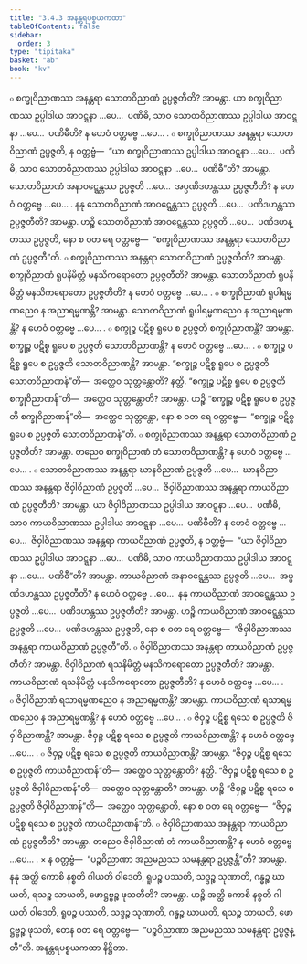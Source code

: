 ```yaml
---
title: "3.4.3 အနန္တရပစ္စယကထာ"
tableOfContents: false
sidebar:
  order: 3
type: "tipitaka"
basket: "ab"
book: "kv"
---
```



<DynamicBreadcrumb />

<Division number="693" book="kv">

<Paragraph number="2224" book="kv">
๐ စက္ခုဝိညာဏဿ အနန္တရာ သောတဝိညာဏံ ဥပ္ပဇ္ဇတီတိ? အာမန္တာ. ယာ စက္ခုဝိညာဏဿ ဥပ္ပါဒါယ အာဝဋ္ဋနာ …ပေ…  ပဏိဓိ, သာဝ သောတဝိညာဏဿ ဥပ္ပါဒါယ အာဝဋ္ဋနာ …ပေ…  ပဏိဓီတိ? န ဟေဝံ ဝတ္တဗ္ဗေ …ပေ… .
</Paragraph>

<Paragraph number="2225" book="kv">
๐ စက္ခုဝိညာဏဿ အနန္တရာ သောတဝိညာဏံ ဥပ္ပဇ္ဇတိ, န ဝတ္တဗ္ဗံ—  “ယာ စက္ခုဝိညာဏဿ ဥပ္ပါဒါယ အာဝဋ္ဋနာ …ပေ…  ပဏိဓိ, သာဝ သောတဝိညာဏဿ ဥပ္ပါဒါယ အာဝဋ္ဋနာ …ပေ…  ပဏိဓီ”တိ? အာမန္တာ. သောတဝိညာဏံ အနာဝဋ္ဋေန္တဿ ဥပ္ပဇ္ဇတိ …ပေ…  အပ္ပဏိဒဟန္တဿ ဥပ္ပဇ္ဇတီတိ? န ဟေဝံ ဝတ္တဗ္ဗေ …ပေ… . နနု သောတဝိညာဏံ အာဝဋ္ဋေန္တဿ ဥပ္ပဇ္ဇတိ …ပေ…  ပဏိဒဟန္တဿ ဥပ္ပဇ္ဇတီတိ? အာမန္တာ. ဟဉ္စိ သောတဝိညာဏံ အာဝဋ္ဋေန္တဿ ဥပ္ပဇ္ဇတိ …ပေ…  ပဏိဒဟန္တဿ ဥပ္ပဇ္ဇတိ, နော စ ဝတ ရေ ဝတ္တဗ္ဗေ—  “စက္ခုဝိညာဏဿ အနန္တရာ သောတဝိညာဏံ ဥပ္ပဇ္ဇတီ”တိ.
</Paragraph>

</Division>
<Division number="694" book="kv">

<Paragraph number="2226" book="kv">
๐ စက္ခုဝိညာဏဿ အနန္တရာ သောတဝိညာဏံ ဥပ္ပဇ္ဇတီတိ? အာမန္တာ. စက္ခုဝိညာဏံ ရူပနိမိတ္တံ မနသိကရောတော ဥပ္ပဇ္ဇတီတိ? အာမန္တာ. သောတဝိညာဏံ ရူပနိမိတ္တံ မနသိကရောတော ဥပ္ပဇ္ဇတီတိ? န ဟေဝံ ဝတ္တဗ္ဗေ …ပေ… .
</Paragraph>

<Paragraph number="2227" book="kv">
๐ စက္ခုဝိညာဏံ ရူပါရမ္မဏညေဝ န အညာရမ္မဏန္တိ? အာမန္တာ. သောတဝိညာဏံ ရူပါရမ္မဏညေဝ န အညာရမ္မဏန္တိ? န ဟေဝံ ဝတ္တဗ္ဗေ …ပေ… .
</Paragraph>

<Paragraph number="2228" book="kv">
๐ စက္ခုဉ္စ ပဋိစ္စ ရူပေ စ ဥပ္ပဇ္ဇတိ စက္ခုဝိညာဏန္တိ? အာမန္တာ. စက္ခုဉ္စ ပဋိစ္စ ရူပေ စ ဥပ္ပဇ္ဇတိ သောတဝိညာဏန္တိ? န ဟေဝံ ဝတ္တဗ္ဗေ …ပေ… .
</Paragraph>

<Paragraph number="2229" book="kv">
๐ စက္ခုဉ္စ ပဋိစ္စ ရူပေ စ ဥပ္ပဇ္ဇတိ သောတဝိညာဏန္တိ? အာမန္တာ. “စက္ခုဉ္စ ပဋိစ္စ ရူပေ စ ဥပ္ပဇ္ဇတိ သောတဝိညာဏန်”တိ—  အတ္ထေဝ သုတ္တန္တောတိ? နတ္ထိ. “စက္ခုဉ္စ ပဋိစ္စ ရူပေ စ ဥပ္ပဇ္ဇတိ စက္ခုဝိညာဏန်”တိ—  အတ္ထေဝ သုတ္တန္တောတိ? အာမန္တာ. ဟဉ္စိ “စက္ခုဉ္စ ပဋိစ္စ ရူပေ စ ဥပ္ပဇ္ဇတိ စက္ခုဝိညာဏန်”တိ—  အတ္ထေဝ သုတ္တန္တော, နော စ ဝတ ရေ ဝတ္တဗ္ဗေ—  “စက္ခုဉ္စ ပဋိစ္စ ရူပေ စ ဥပ္ပဇ္ဇတိ သောတဝိညာဏန်”တိ.
</Paragraph>

<Paragraph number="2230" book="kv">
๐ စက္ခုဝိညာဏဿ အနန္တရာ သောတဝိညာဏံ ဥပ္ပဇ္ဇတီတိ? အာမန္တာ. တညေဝ စက္ခုဝိညာဏံ တံ သောတဝိညာဏန္တိ? န ဟေဝံ ဝတ္တဗ္ဗေ …ပေ… .
</Paragraph>

</Division>
<Division number="695" book="kv">

<Paragraph number="2231" book="kv">
๐ သောတဝိညာဏဿ အနန္တရာ ဃာနဝိညာဏံ ဥပ္ပဇ္ဇတိ …ပေ…  ဃာနဝိညာဏဿ အနန္တရာ ဇိဝှါဝိညာဏံ ဥပ္ပဇ္ဇတိ …ပေ…  ဇိဝှါဝိညာဏဿ အနန္တရာ ကာယဝိညာဏံ ဥပ္ပဇ္ဇတီတိ? အာမန္တာ. ယာ ဇိဝှါဝိညာဏဿ ဥပ္ပါဒါယ အာဝဋ္ဋနာ …ပေ…  ပဏိဓိ, သာဝ ကာယဝိညာဏဿ ဥပ္ပါဒါယ အာဝဋ္ဋနာ …ပေ…  ပဏိဓီတိ? န ဟေဝံ ဝတ္တဗ္ဗေ …ပေ…  ဇိဝှါဝိညာဏဿ အနန္တရာ ကာယဝိညာဏံ ဥပ္ပဇ္ဇတိ, န ဝတ္တဗ္ဗံ—  “ယာ ဇိဝှါဝိညာဏဿ ဥပ္ပါဒါယ အာဝဋ္ဋနာ …ပေ…  ပဏိဓိ, သာဝ ကာယဝိညာဏဿ ဥပ္ပါဒါယ အာဝဋ္ဋနာ …ပေ…  ပဏိဓီ”တိ? အာမန္တာ. ကာယဝိညာဏံ အနာဝဋ္ဋေန္တဿ ဥပ္ပဇ္ဇတိ …ပေ…  အပ္ပဏိဒဟန္တဿ ဥပ္ပဇ္ဇတီတိ? န ဟေဝံ ဝတ္တဗ္ဗေ …ပေ…  နနု ကာယဝိညာဏံ အာဝဋ္ဋေန္တဿ ဥပ္ပဇ္ဇတိ …ပေ…  ပဏိဒဟန္တဿ ဥပ္ပဇ္ဇတီတိ? အာမန္တာ. ဟဉ္စိ ကာယဝိညာဏံ အာဝဋ္ဋေန္တဿ ဥပ္ပဇ္ဇတိ …ပေ…  ပဏိဒဟန္တဿ ဥပ္ပဇ္ဇတိ, နော စ ဝတ ရေ ဝတ္တဗ္ဗေ—  “ဇိဝှါဝိညာဏဿ အနန္တရာ ကာယဝိညာဏံ ဥပ္ပဇ္ဇတီ”တိ.
</Paragraph>

</Division>
<Division number="696" book="kv">

<Paragraph number="2232" book="kv">
๐ ဇိဝှါဝိညာဏဿ အနန္တရာ ကာယဝိညာဏံ ဥပ္ပဇ္ဇတီတိ? အာမန္တာ. ဇိဝှါဝိညာဏံ ရသနိမိတ္တံ မနသိကရောတော ဥပ္ပဇ္ဇတီတိ? အာမန္တာ. ကာယဝိညာဏံ ရသနိမိတ္တံ မနသိကရောတော ဥပ္ပဇ္ဇတီတိ? န ဟေဝံ ဝတ္တဗ္ဗေ …ပေ… .
</Paragraph>

<Paragraph number="2233" book="kv">
๐ ဇိဝှါဝိညာဏံ ရသာရမ္မဏညေဝ န အညာရမ္မဏန္တိ? အာမန္တာ. ကာယဝိညာဏံ ရသာရမ္မဏညေဝ န အညာရမ္မဏန္တိ? န ဟေဝံ ဝတ္တဗ္ဗေ …ပေ… .
</Paragraph>

<Paragraph number="2234" book="kv">
๐ ဇိဝှဉ္စ ပဋိစ္စ ရသေ စ ဥပ္ပဇ္ဇတိ ဇိဝှါဝိညာဏန္တိ? အာမန္တာ. ဇိဝှဉ္စ ပဋိစ္စ ရသေ စ ဥပ္ပဇ္ဇတိ ကာယဝိညာဏန္တိ? န ဟေဝံ ဝတ္တဗ္ဗေ …ပေ… .
</Paragraph>

<Paragraph number="2235" book="kv">
๐ ဇိဝှဉ္စ ပဋိစ္စ ရသေ စ ဥပ္ပဇ္ဇတိ ကာယဝိညာဏန္တိ? အာမန္တာ. “ဇိဝှဉ္စ ပဋိစ္စ ရသေ စ ဥပ္ပဇ္ဇတိ ကာယဝိညာဏန်”တိ—  အတ္ထေဝ သုတ္တန္တောတိ? နတ္ထိ. “ဇိဝှဉ္စ ပဋိစ္စ ရသေ စ ဥပ္ပဇ္ဇတိ ဇိဝှါဝိညာဏန်”တိ—  အတ္ထေဝ သုတ္တန္တောတိ? အာမန္တာ. ဟဉ္စိ “ဇိဝှဉ္စ ပဋိစ္စ ရသေ စ ဥပ္ပဇ္ဇတိ ဇိဝှါဝိညာဏန်”တိ—  အတ္ထေဝ သုတ္တန္တောတိ, နော စ ဝတ ရေ ဝတ္တဗ္ဗေ—  “ဇိဝှဉ္စ ပဋိစ္စ ရသေ စ ဥပ္ပဇ္ဇတိ ကာယဝိညာဏန်”တိ.
</Paragraph>

<Paragraph number="2236" book="kv">
๐ ဇိဝှါဝိညာဏဿ အနန္တရာ ကာယဝိညာဏံ ဥပ္ပဇ္ဇတီတိ? အာမန္တာ. တညေဝ ဇိဝှါဝိညာဏံ တံ ကာယဝိညာဏန္တိ? န ဟေဝံ ဝတ္တဗ္ဗေ …ပေ… .
</Paragraph>

</Division>
<Division number="697" book="kv">

<Paragraph number="2237" book="kv">
× န ဝတ္တဗ္ဗံ—  “ပဉ္စဝိညာဏာ အညမညဿ သမနန္တရာ ဥပ္ပဇ္ဇန္တီ”တိ? အာမန္တာ. နနု အတ္ထိ ကောစိ နစ္စတိ ဂါယတိ ဝါဒေတိ, ရူပဉ္စ ပဿတိ, သဒ္ဒဉ္စ သုဏာတိ, ဂန္ဓဉ္စ ဃာယတိ, ရသဉ္စ သာယတိ, ဖောဋ္ဌဗ္ဗဉ္စ ဖုသတီတိ? အာမန္တာ. ဟဉ္စိ အတ္ထိ ကောစိ နစ္စတိ ဂါယတိ ဝါဒေတိ, ရူပဉ္စ ပဿတိ, သဒ္ဒဉ္စ သုဏာတိ, ဂန္ဓဉ္စ ဃာယတိ, ရသဉ္စ သာယတိ, ဖောဋ္ဌဗ္ဗဉ္စ ဖုသတိ, တေန ဝတ ရေ ဝတ္တဗ္ဗေ—  “ပဉ္စဝိညာဏာ အညမညဿ သမနန္တရာ ဥပ္ပဇ္ဇန္တီ”တိ.

</Paragraph>
</Division>

<Paragraph number="2238" type="center" book="kv">
အနန္တရပစ္စယကထာ နိဋ္ဌိတာ.
</Paragraph>